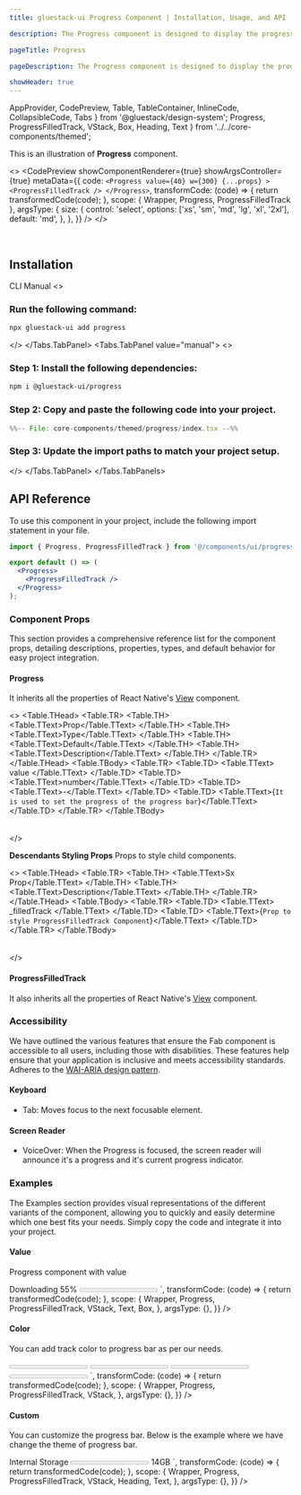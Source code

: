 ```yaml
---
title: gluestack-ui Progress Component | Installation, Usage, and API

description: The Progress component is designed to display the progress of a task that involves multiple steps and takes some time to complete. It helps users stay informed about the current status of a lengthy process.

pageTitle: Progress

pageDescription: The Progress component is designed to display the progress of a task that involves multiple steps and takes some time to complete. It helps users stay informed about the current status of a lengthy process.

showHeader: true
---
```



<Meta title="with-gluestack-style/components/Feedback/Progress" />

  AppProvider,
  CodePreview,
  Table,
  TableContainer,
  InlineCode,
  CollapsibleCode,
  Tabs
} from '@gluestack/design-system';
  Progress,
  ProgressFilledTrack,
  VStack,
  Box,
  Heading,
  Text
} from '../../core-components/themed';  



This is an illustration of **Progress** component.

<>
  <CodePreview
    showComponentRenderer={true}
    showArgsController={true}
    metaData={{
      code: `
       <Progress value={40} w={300} {...props} >
          <ProgressFilledTrack />
        </Progress>
      `,
      transformCode: (code) => {
        return transformedCode(code);
      },
      scope: { Wrapper, Progress, ProgressFilledTrack },
      argsType: {
        size: {
          control: 'select',
          options: ['xs', 'sm', 'md', 'lg', 'xl', '2xl'],
          default: 'md',
        },
      },
    }}
  />
</>

<br />

## Installation

<Tabs value="cli" type="section">
  <Tabs.TabList>
      <Tabs.Tab value="cli">
        <Tabs.TabTitle>CLI</Tabs.TabTitle>
      </Tabs.Tab>
     <Tabs.Tab value="manual">
        <Tabs.TabTitle>Manual</Tabs.TabTitle>
     </Tabs.Tab>
  </Tabs.TabList>
  <Tabs.TabPanels>
    <Tabs.TabPanel value="cli">
<>

### Run the following command:
  ```bash
  npx gluestack-ui add progress
  ```
</>
    </Tabs.TabPanel>
    <Tabs.TabPanel value="manual"> 
<>

### Step 1: Install the following dependencies:
```bash
npm i @gluestack-ui/progress
```

### Step 2: Copy and paste the following code into your project.
<CollapsibleCode>

```jsx 
%%-- File: core-components/themed/progress/index.tsx --%% 
```
</CollapsibleCode>

### Step 3: Update the import paths to match your project setup.
</>
    </Tabs.TabPanel>
  </Tabs.TabPanels>
</Tabs>

## API Reference

To use this component in your project, include the following import statement in your file.

```jsx
import { Progress, ProgressFilledTrack } from '@/components/ui/progress';
```

```jsx
export default () => (
  <Progress>
    <ProgressFilledTrack />
  </Progress>
);
```

### Component Props

This section provides a comprehensive reference list for the component props, detailing descriptions, properties, types, and default behavior for easy project integration.

#### Progress

It inherits all the properties of React Native's [View](https://reactnative.dev/docs/view) component.

<>
  <TableContainer>
    <Table>
      <Table.THead>
        <Table.TR>
          <Table.TH>
            <Table.TText>Prop</Table.TText>
          </Table.TH>
          <Table.TH>
            <Table.TText>Type</Table.TText>
          </Table.TH>
          <Table.TH>
            <Table.TText>Default</Table.TText>
          </Table.TH>
          <Table.TH>
            <Table.TText>Description</Table.TText>
          </Table.TH>
        </Table.TR>
      </Table.THead>
      <Table.TBody>
        <Table.TR>
          <Table.TD>
            <Table.TText>
              <InlineCode>value</InlineCode>
            </Table.TText>
          </Table.TD>
          <Table.TD>
            <Table.TText>number</Table.TText>
          </Table.TD>
          <Table.TD>
            <Table.TText>-</Table.TText>
          </Table.TD>
          <Table.TD>
            <Table.TText>{`It is used to set the progress of the progress bar`}</Table.TText>
          </Table.TD>
        </Table.TR>
      </Table.TBody>
    </Table>
  </TableContainer>
</>

**Descendants Styling Props**
Props to style child components.

<>
  <TableContainer>
    <Table>
      <Table.THead>
        <Table.TR>
          <Table.TH>
            <Table.TText>Sx Prop</Table.TText>
          </Table.TH>
          <Table.TH>
            <Table.TText>Description</Table.TText>
          </Table.TH>
        </Table.TR>
      </Table.THead>
      <Table.TBody>
        <Table.TR>
          <Table.TD>
            <Table.TText>
              <InlineCode>_filledTrack</InlineCode>
            </Table.TText>
          </Table.TD>
          <Table.TD>
            <Table.TText>{`Prop to style ProgressFilledTrack Component`}</Table.TText>
          </Table.TD>
        </Table.TR>
      </Table.TBody>
    </Table>
  </TableContainer>
</>

#### ProgressFilledTrack

It also inherits all the properties of React Native's [View](https://reactnative.dev/docs/view) component.

### Accessibility

We have outlined the various features that ensure the Fab component is accessible to all users, including those with disabilities. These features help ensure that your application is inclusive and meets accessibility standards. Adheres to the [WAI-ARIA design pattern](https://developer.mozilla.org/en-US/docs/Web/Accessibility/ARIA/Roles/progressbar_role).

#### Keyboard

- Tab: Moves focus to the next focusable element.

#### Screen Reader

- VoiceOver: When the Progress is focused, the screen reader will announce it's a progress and it's current progress indicator.

<!--
## Spec Doc

Explore the comprehensive details of the Progress in this document, including its implementation details, checklist, and potential future additions. Dive into the thought process behind the component and gain insights into its development journey.

<iframe
  style={{
    borderRadius: '8px',
    border: ' 1px solid rgba(0, 0, 0, 0.1)',
    aspectRatio: 736 / 585,
  }}
  src="https://www.figma.com/embed?embed_host=share&url=https%3A%2F%2Fwww.figma.com%2Fproto%2FNcXOxqKbdnGsLQNex3H76u%2F%25C2%25A0%25F0%259F%2593%259Agluestack-UI-handbook%3Ftype%3Ddesign%26node-id%3D6282-35554%26t%3DSqzrgr3fIhnmO5iO-1%26scaling%3Dscale-down%26page-id%3D6282%253A33652%26starting-point-node-id%3D6282%253A35554%26mode%3Ddesign"
  allowFullScreen
/> -->


### Examples

The Examples section provides visual representations of the different variants of the component, allowing you to quickly and easily determine which one best fits your needs. Simply copy the code and integrate it into your project.

#### Value

Progress component with value

<Wrapper>
  <CodePreview
    showComponentRenderer={true}
    showArgsController={false}
    metaData={{
      code: `
      <VStack space="lg">
        <Text size="lg">Downloading 55%</Text>
        <Progress value={55} w='$80' h='$1'>
          <ProgressFilledTrack h='$1' />
        </Progress>
      </VStack>
    `,
      transformCode: (code) => {
        return transformedCode(code);
      },
      scope: {
        Wrapper,
        Progress,
        ProgressFilledTrack,
        VStack,
        Text,
        Box,
      },
      argsType: {},
    }}
  />
</Wrapper>

#### Color

You can add track color to progress bar as per our needs.

<Wrapper>
  <CodePreview
    showComponentRenderer={true}
    showArgsController={false}
    metaData={{
      code: `
        <VStack space="3xl">
          <Progress value={46} w='$96' h='$2' size="sm">
            <ProgressFilledTrack bg="$emerald600"/>
          </Progress>
          <Progress value={46} w='$96' h='$2' size="sm">
            <ProgressFilledTrack bg="$amber600"/>
          </Progress>
          <Progress value={46} w='$96' h='$2' size="sm">
            <ProgressFilledTrack bg="$fuchsia600"/>
          </Progress>
          <Progress value={46} w='$96' h='$2' size="sm">
            <ProgressFilledTrack bg="$cyan600"/>
          </Progress>
        </VStack>
      `,
      transformCode: (code) => {
        return transformedCode(code);
      },
      scope: {
        Wrapper,
        Progress,
        ProgressFilledTrack,
        VStack,
      },
      argsType: {},
    }}
  />
</Wrapper>

#### Custom

You can customize the progress bar. Below is the example where we have change the theme of progress bar.

<Wrapper>
  <CodePreview
    showComponentRenderer={true}
    showArgsController={false}
    metaData={{
      code: `
        <VStack space="lg">
        <Heading>Internal Storage</Heading>
        <Progress value={46} w={410} h={8} bg="$lime100">
          <ProgressFilledTrack h={8} bg="$lime500" />
        </Progress>
        <Text size="md">14GB</Text>
        </VStack>
      `,
      transformCode: (code) => {
        return transformedCode(code);
      },
      scope: {
        Wrapper,
        Progress,
        ProgressFilledTrack,
        VStack,
        Heading,
        Text,
      },
      argsType: {},
    }}
  />
</Wrapper>
